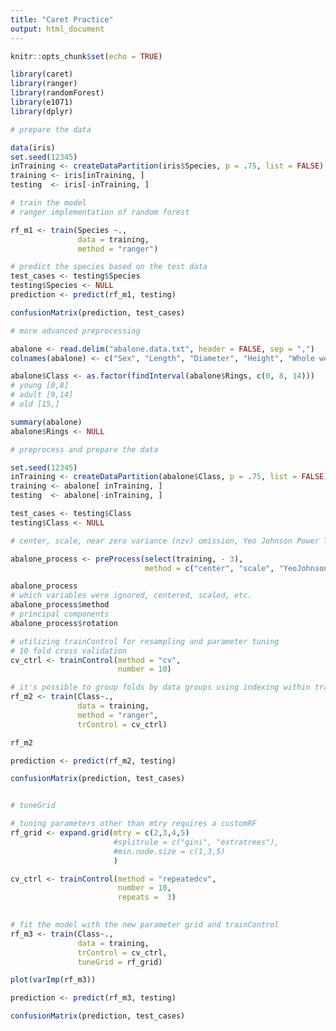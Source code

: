 ```yaml
---
title: "Caret Practice"
output: html_document
---
```


```r
knitr::opts_chunk$set(echo = TRUE)
```

```r
library(caret)
library(ranger)
library(randomForest)
library(e1071)
library(dplyr)

# prepare the data

data(iris)
set.seed(12345)
inTraining <- createDataPartition(iris$Species, p = .75, list = FALSE)
training <- iris[inTraining, ]
testing  <- iris[-inTraining, ]

# train the model
# ranger implementation of random forest

rf_m1 <- train(Species ~.,
               data = training,
               method = "ranger")

# predict the species based on the test data
test_cases <- testing$Species
testing$Species <- NULL
prediction <- predict(rf_m1, testing)

confusionMatrix(prediction, test_cases)

# more advanced preprocessing

abalone <- read.delim("abalone.data.txt", header = FALSE, sep = ",")
colnames(abalone) <- c("Sex", "Length", "Diameter", "Height", "Whole weight", "Shucked weight", "Viscera weight", "Shell weight", "Rings")

abalone$Class <- as.factor(findInterval(abalone$Rings, c(0, 8, 14)))
# young [0,8]
# adult [9,14]
# old [15,]

summary(abalone)
abalone$Rings <- NULL

# preprocess and prepare the data

set.seed(12345)
inTraining <- createDataPartition(abalone$Class, p = .75, list = FALSE)
training <- abalone[ inTraining, ]
testing  <- abalone[-inTraining, ]

test_cases <- testing$Class
testing$Class <- NULL

# center, scale, near zero variance (nzv) omission, Yeo Johnson Power Transformation, PCA

abalone_process <- preProcess(select(training, - 3),
                              method = c("center", "scale", "YeoJohnson", "nzv", "pca"))

abalone_process
# which variables were ignored, centered, scaled, etc.
abalone_process$method
# principal components
abalone_process$rotation

# utilizing trainControl for resampling and parameter tuning
# 10 fold cross validation
cv_ctrl <- trainControl(method = "cv",
                        number = 10)

# it's possible to group folds by data groups using indexing within trainControl
rf_m2 <- train(Class~., 
               data = training,
               method = "ranger",
               trControl = cv_ctrl)

rf_m2

prediction <- predict(rf_m2, testing)

confusionMatrix(prediction, test_cases)


# tuneGrid

# tuning parameters other than mtry requires a customRF 
rf_grid <- expand.grid(mtry = c(2,3,4,5)
                       #splitrule = c("gini", "extratrees"),
                       #min.node.size = c(1,3,5)
                       )

cv_ctrl <- trainControl(method = "repeatedcv",
                        number = 10,
                        repeats =  3)
                        

# fit the model with the new parameter grid and trainControl
rf_m3 <- train(Class~.,
               data = training,
               trControl = cv_ctrl,
               tuneGrid = rf_grid)

plot(varImp(rf_m3))

prediction <- predict(rf_m3, testing)

confusionMatrix(prediction, test_cases)
```


